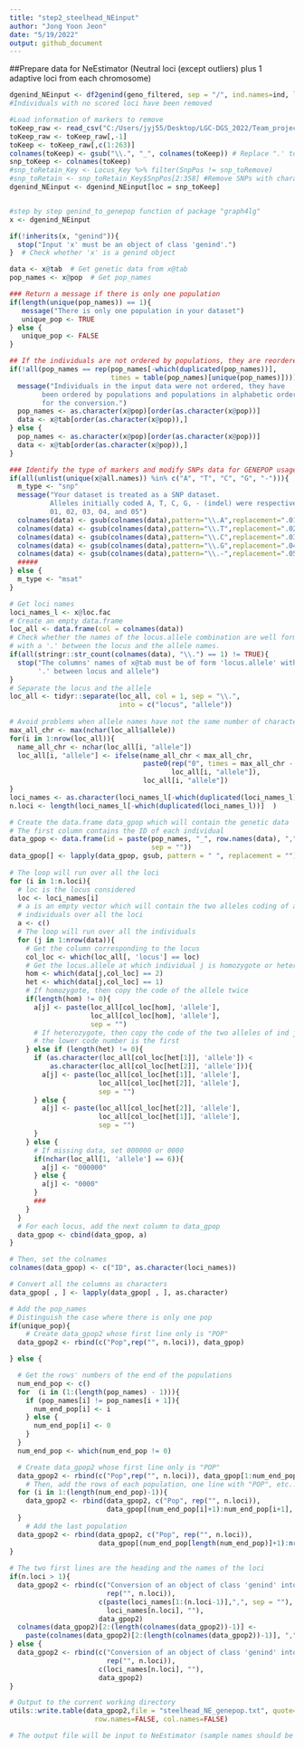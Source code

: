 ```yaml
---
title: "step2_steelhead_NEinput"
author: "Jong Yoon Jeon"
date: "5/19/2022"
output: github_document
---
```


##Prepare data for NeEstimator (Neutral loci (except outliers) plus 1 adaptive loci from each chromosome)
```r
dgenind_NEinput <- df2genind(geno_filtered, sep = "/", ind.names=ind, loc.names=loci, pop=timing_place, ploidy = 2)
#Individuals with no scored loci have been removed

#Load information of markers to remove
toKeep_raw <- read_csv("C:/Users/jyj55/Desktop/LGC-DGS_2022/Team_project/Analysis/Steelhead analysis/omy_loci4genstr_outflank_hwe_oneadapt.csv")
toKeep_raw <- toKeep_raw[,-1]
toKeep <- toKeep_raw[,c(1:263)]
colnames(toKeep) <- gsub("\\.", "_", colnames(toKeep)) # Replace ".' to "_" in loci names
snp_toKeep <- colnames(toKeep)
#snp_toRetain_Key <- Locus_Key %>% filter(SnpPos != snp_toRemove)
#snp_toRetain <- snp_toRetain_Key$SnpPos[2:358] #Remove SNPs with character(0)
dgenind_NEinput <- dgenind_NEinput[loc = snp_toKeep]


#step by step genind_to_genepop function of package "graph4lg"
x <- dgenind_NEinput

if(!inherits(x, "genind")){
  stop("Input 'x' must be an object of class 'genind'.")
}  # Check whether 'x' is a genind object

data <- x@tab  # Get genetic data from x@tab
pop_names <- x@pop  # Get pop_names

### Return a message if there is only one population
if(length(unique(pop_names)) == 1){
   message("There is only one population in your dataset")
   unique_pop <- TRUE
} else {
   unique_pop <- FALSE
}

## If the individuals are not ordered by populations, they are reordered with their populations in alphabetic order.
if(!all(pop_names == rep(pop_names[-which(duplicated(pop_names))],
                         times = table(pop_names)[unique(pop_names)]))){
  message("Individuals in the input data were not ordered, they have
        been ordered by populations and populations in alphabetic order
        for the conversion.")
  pop_names <- as.character(x@pop)[order(as.character(x@pop))]
  data <- x@tab[order(as.character(x@pop)),]
} else {
  pop_names <- as.character(x@pop)[order(as.character(x@pop))]
  data <- x@tab[order(as.character(x@pop)),]
}

### Identify the type of markers and modify SNPs data for GENEPOP usage
if(all(unlist(unique(x@all.names)) %in% c("A", "T", "C", "G", "-"))){
  m_type <- "snp"
  message("Your dataset is treated as a SNP dataset.
          Alleles initially coded A, T, C, G, - (indel) were respectively coded
          01, 02, 03, 04, and 05")
  colnames(data) <- gsub(colnames(data),pattern="\\.A",replacement=".01")
  colnames(data) <- gsub(colnames(data),pattern="\\.T",replacement=".02")
  colnames(data) <- gsub(colnames(data),pattern="\\.C",replacement=".03")
  colnames(data) <- gsub(colnames(data),pattern="\\.G",replacement=".04")
  colnames(data) <- gsub(colnames(data),pattern="\\.-",replacement=".05")
  #####
} else {
  m_type <- "msat"
}

# Get loci names
loci_names_l <- x@loc.fac
# Create an empty data.frame
loc_all <- data.frame(col = colnames(data))
# Check whether the names of the locus.allele combination are well formatted
# with a '.' between the locus and the allele names.
if(all(stringr::str_count(colnames(data), "\\.") == 1) != TRUE){
  stop("The columns' names of x@tab must be of form 'locus.allele' with only 1
       '.' between locus and allele")
}
# Separate the locus and the allele
loc_all <- tidyr::separate(loc_all, col = 1, sep = "\\.",
                           into = c("locus", "allele"))
  
# Avoid problems when allele names have not the same number of characters
max_all_chr <- max(nchar(loc_all$allele))
for(i in 1:nrow(loc_all)){
  name_all_chr <- nchar(loc_all[i, "allele"])
  loc_all[i, "allele"] <- ifelse(name_all_chr < max_all_chr,
                                 paste0(rep("0", times = max_all_chr - name_all_chr),
                                        loc_all[i, "allele"]),
                                 loc_all[i, "allele"])
}
loci_names <- as.character(loci_names_l[-which(duplicated(loci_names_l))])
n.loci <- length(loci_names_l[-which(duplicated(loci_names_l))]  )

# Create the data.frame data_gpop which will contain the genetic data
# The first column contains the ID of each individual
data_gpop <- data.frame(id = paste(pop_names, "_", row.names(data), ",",
                                   sep = ""))
data_gpop[] <- lapply(data_gpop, gsub, pattern = " ", replacement = "")
  
# The loop will run over all the loci
for (i in 1:n.loci){
  # loc is the locus considered
  loc <- loci_names[i]
  # a is an empty vector which will contain the two alleles coding of all
  # individuals over all the loci
  a <- c()
  # The loop will run over all the individuals
  for (j in 1:nrow(data)){
    # Get the column corresponding to the locus
    col_loc <- which(loc_all[, 'locus'] == loc)
    # Get the locus.allele at which individual j is homozygote or heterozygote
    hom <- which(data[j,col_loc] == 2)
    het <- which(data[j,col_loc] == 1)
    # If homozygote, then copy the code of the allele twice
    if(length(hom) != 0){
      a[j] <- paste(loc_all[col_loc[hom], 'allele'],
                    loc_all[col_loc[hom], 'allele'],
                    sep = "")
      # If heterozygote, then copy the code of the two alleles of ind j
      # the lower code number is the first
    } else if (length(het) != 0){
      if (as.character(loc_all[col_loc[het[1]], 'allele']) <
          as.character(loc_all[col_loc[het[2]], 'allele'])){
        a[j] <- paste(loc_all[col_loc[het[1]], 'allele'],
                      loc_all[col_loc[het[2]], 'allele'],
                      sep = "")
      } else {
        a[j] <- paste(loc_all[col_loc[het[2]], 'allele'],
                      loc_all[col_loc[het[1]], 'allele'],
                      sep = "")
      }
    } else {
      # If missing data, set 000000 or 0000
      if(nchar(loc_all[1, 'allele'] == 6)){
        a[j] <- "000000"
      } else {
        a[j] <- "0000"
      }
      ###
    }
  }
  # For each locus, add the next column to data_gpop
  data_gpop <- cbind(data_gpop, a)
}

# Then, set the colnames
colnames(data_gpop) <- c("ID", as.character(loci_names))

# Convert all the columns as characters
data_gpop[ , ] <- lapply(data_gpop[ , ], as.character)

# Add the pop_names
# Distinguish the case where there is only one pop
if(unique_pop){
    # Create data_gpop2 whose first line only is "POP"
  data_gpop2 <- rbind(c("Pop",rep("", n.loci)), data_gpop)

} else {

  # Get the rows' numbers of the end of the populations
  num_end_pop <- c()
  for  (i in (1:(length(pop_names) - 1))){
    if (pop_names[i] != pop_names[i + 1]){
      num_end_pop[i] <- i
    } else {
      num_end_pop[i] <- 0
    }
  }
  num_end_pop <- which(num_end_pop != 0)

  # Create data_gpop2 whose first line only is "POP"
  data_gpop2 <- rbind(c("Pop",rep("", n.loci)), data_gpop[1:num_end_pop[1], ])
    # Then, add the rows of each population, one line with "POP", etc..
  for (i in 1:(length(num_end_pop)-1)){
    data_gpop2 <- rbind(data_gpop2, c("Pop", rep("", n.loci)),
                        data_gpop[(num_end_pop[i]+1):num_end_pop[i+1], ])
  }
    # Add the last population
  data_gpop2 <- rbind(data_gpop2, c("Pop", rep("", n.loci)),
                      data_gpop[(num_end_pop[length(num_end_pop)]+1):nrow(data_gpop), ])
}
  
# The two first lines are the heading and the names of the loci
if(n.loci > 1){
  data_gpop2 <- rbind(c("Conversion of an object of class 'genind' into a GENEPOP file with the package 'graph4lg'",
                        rep("", n.loci)),
                      c(paste(loci_names[1:(n.loci-1)],",", sep = ""),
                        loci_names[n.loci], ""),
                      data_gpop2)
  colnames(data_gpop2)[2:(length(colnames(data_gpop2))-1)] <-
    paste(colnames(data_gpop2)[2:(length(colnames(data_gpop2))-1)], ",", sep = "")
} else {
  data_gpop2 <- rbind(c("Conversion of an object of class 'genind' into a GENEPOP file with the package 'graph4lg'",
                        rep("", n.loci)),
                      c(loci_names[n.loci], ""),
                      data_gpop2)
}

# Output to the current working directory
utils::write.table(data_gpop2,file = "steelhead_NE_genepop.txt", quote=FALSE,
                     row.names=FALSE, col.names=FALSE)

# The output file will be input to NeEstimator (sample names should be shortened not to include numbers similar to genotype frequencies)
```
